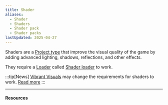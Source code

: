 ```yaml
---
title: Shader
aliases:
  - Shader
  - Shaders
  - Shader pack
  - Shader packs
lastUpdated: 2025-04-27
---
```



Shaders are a [Project type](/projecttype) that improve the visual quality of the game by adding advanced lighting, shadows, reflections, and other effects.

They require a [Loader](/modloader) called [Shader loader](/shaderloader) to work.

:::tip[News]
[Vibrant Visuals](/vibrantvisuals) may change the requirements for shaders to work. [Read more](/vibrantvisuals#modding)
:::

---

#### Resources

<Wiki path="w/Mod#Shader_pack" />
